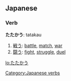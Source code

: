 ==Japanese==

===Verb===
'''たたかう''': tatakau

# [[戦う]]: [[battle]], [[match]], [[war]]
# [[闘う]]: [[fight]], [[struggle]], [[duel]]

[[Category:Japanese verbs]]

[[lo:たたかう]]